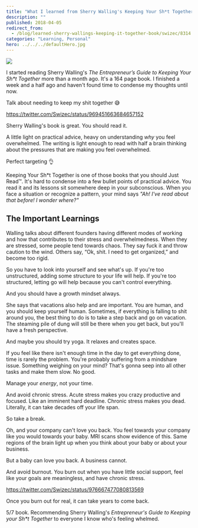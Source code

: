 ```yaml
---
title: "What I learned from Sherry Walling's Keeping Your Sh*t Together"
description: ""
published: 2018-04-05
redirect_from:
  - /blog/learned-sherry-wallings-keeping-it-together-book/swizec/8314
categories: "Learning, Personal"
hero: ../../../defaultHero.jpg
---
```


[![](./img/media-DXQvIqGVoAIEKDw.jpg)](https://amzn.to/2Jm2Z1H)

I started reading Sherry Walling's _The Entrepreneur’s Guide to Keeping Your Sh\*t Together_ more than a month ago. It's a 164 page book. I finished a week and a half ago and haven't found time to condense my thoughts until now.

Talk about needing to keep my shit together 😅

https://twitter.com/Swizec/status/969451663684657152

Sherry Walling's book is great. You should read it.

A little light on practical advice, heavy on understanding _why_ you feel overwhelmed. The writing is light enough to read with half a brain thinking about the pressures that are making you feel overwhelmed.

Perfect targeting 👌

Keeping Your Sh\*t Together is one of those books that you should Just Read™. It's hard to condense into a few bullet points of practical advice. You read it and its lessons sit somewhere deep in your subconscious. When you face a situation or recognize a pattern, your mind says _"Ah! I've read about that before! I wonder where?"_

## The Important Learnings

Walling talks about different founders having different modes of working and how that contributes to their stress and overwhelmedness. When they are stressed, some people tend towards chaos. They say fuck it and throw caution to the wind. Others say, “Ok, shit. I need to get organized,” and become too rigid.

So you have to look into yourself and see what's up. If you're too unstructured, adding some structure to your life will help. If you're too structured, letting go will help because you can't control everything.

And you should have a growth mindset always.

She says that vacations also help and are important. You are human, and you should keep yourself human. Sometimes, if everything is falling to shit around you, the best thing to do is to take a step back and go on vacation. The steaming pile of dung will still be there when you get back, but you'll have a fresh perspective.

And maybe you should try yoga. It relaxes and creates space.

If you feel like there isn't enough time in the day to get everything done, time is rarely the problem. You're probably suffering from a mindshare issue. Something weighing on your mind? That's gonna seep into all other tasks and make them slow. No good.

Manage your _energy_, not your time.

And avoid chronic stress. Acute stress makes you crazy productive and focused. Like an imminent hard deadline. Chronic stress makes you dead. Literally, it can take decades off your life span.

So take a break.

Oh, and your company can't love you back. You feel towards your company like you would towards your baby. MRI scans show evidence of this. Same regions of the brain light up when you think about your baby or about your business.

But a baby can love you back. A business cannot.

And avoid burnout. You burn out when you have little social support, feel like your goals are meaningless, and have chronic stress.

https://twitter.com/Swizec/status/976667477080813569

Once you burn out for real, it can take years to come back.

5/7 book. Recommending Sherry Walling's _Entrepreneur's Guide to Keeping your Sh\*t Together_ to everyone I know who's feeling whelmed.
